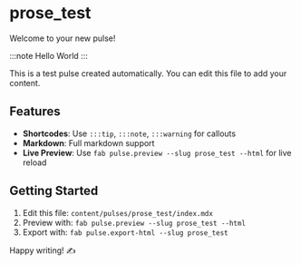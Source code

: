 # prose_test

Welcome to your new pulse!

:::note Hello World :::

This is a test pulse created automatically. You can edit this file to add your content.

## Features

- **Shortcodes**: Use `:::tip`, `:::note`, `:::warning` for callouts
- **Markdown**: Full markdown support
- **Live Preview**: Use `fab pulse.preview --slug prose_test --html` for live reload

## Getting Started

1. Edit this file: `content/pulses/prose_test/index.mdx`
2. Preview with: `fab pulse.preview --slug prose_test --html`
3. Export with: `fab pulse.export-html --slug prose_test`

Happy writing! ✍️
